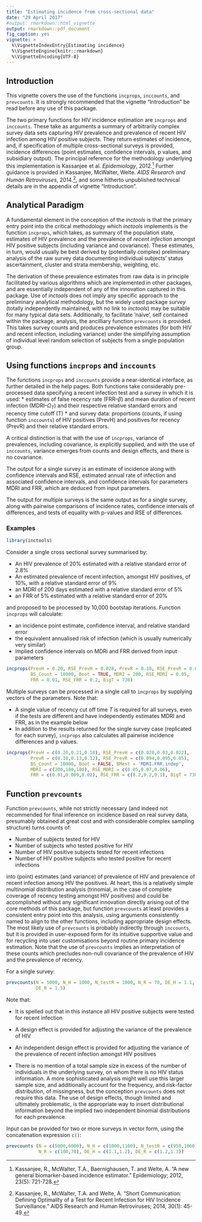 ```yaml
---
title: "Estimating incidence from cross-sectional data"
date: "29 April 2017"
#output: rmarkdown::html_vignette
output: rmarkdown::pdf_document
fig_caption: yes
vignette: >
  %\VignetteIndexEntry{Estimating incidence}
  %\VignetteEngine{knitr::rmarkdown}
  %\VignetteEncoding{UTF-8}
---
```


## Introduction

This vignette covers the use of the functions `incprops`, `inccounts`, and `prevcounts`. It is strongly recommended that the vignette "Introduction" be read before any use of this package.

The two primary functions for HIV incidence estimation are `incprops` and `inccounts`. These take as arguments a summary of arbitrarily complex survey data sets capturing HIV prevalence and prevalence of recent HIV infection among HIV positive subjects. They return estimates of incidence, and, if specification of multiple cross-sectional surveys is provided, incidence differences (point estimates, confidence intervals, p values, and subsidiary output). The principal reference for the methodology underlying this implementation is Kassanjee et al. *Epidemiology*, 2012.[^1] Further guidance is provided in Kassanjee, McWalter, Welte. *AIDS Research and Human Retroviruses*, 2014.[^2], and some hitherto unpublished technical details are in the appendix of vignette "Introduction".

## Analytical Paradigm

A fundamental element in the conception of the *inctools* is that the primary entry point into the critical methodology which *inctools* implements is the function  `incprops`, which takes, as summary of the population state, estimates of HIV prevalence and the prevalence of *recent infection* amongst HIV positive subjects (including variance and covariance). These estimates, in turn, would usually be best derived by (potentially complex) preliminary analysis of the raw survey data documenting individual subjects' status ascertainment, cluster and strata membership, weighting, etc.

The derivation of these prevalence estimates from raw data is in principle facilitated by various algorithms which are implemented in other packages, and are essentially independent of any of the innovation captured in this package. Use of *inctools* does not imply any specific approach to the preliminary analytical methodology, but the widely used package *survey* (totally independently maintained, with no link to *inctools*) may be suitable for many typical data sets. Additionally, to facilitate 'naive', self contained within the package, analysis, the ancilliary function `prevcounts` is provided. This takes survey counts and produces prevalence estimates (for both HIV and recent infection, including variance) under the simplifying assumption of individual level random selection of subjects from a single population group.


## Using functions `incprops` and `inccounts`

The functions `incprops` and `inccounts` provide a near-identical interface, as further detailed in the help pages. Both functions take considerably pre-processed data specifying a recent infection test and a survey in which it is used:
* estimates of false recency rate (FRR--$\beta$) and mean duration of recent infection (MDRI--$\Omega_T$) and their respective relative standard errors and recency time cutoff (T)
*  and survey data: proportions (counts, if using function `inccounts`) of HIV positives (PrevH) and positives for recency (PrevR) and their relative standard errors.

A critical distinction is that with the use of `incprops`, variance of prevalences, including covariance, is explicitly supplied, and with the use of `inccounts`, variance emerges from counts and design effects, and there is no covariance.  

The output for a single survey is an estimate of incidence along with confidence intervals and RSE, estimated annual rate of infection and associated confidence intervals, and confidence intervals for parameters MDRI and FRR, which are deduced from input parameters.

The output for multiple surveys is the same output as for a single survey, along with pairwise comparisons of incidence rates, confidence intervals of differences, and tests of equality with p-values and RSE of differences.


### Examples

```r
library(inctools)
```

Consider a single cross sectional survey summarised by:

* An HIV prevalence of 20% estimated with a relative standard error of 2.8%
* An estimated prevalence of recent infection, amongst HIV positives, of 10%, with a relative standard error of 9%
* an MDRI of 200 days estimated with a relative standard error of 5%
* an FRR of 5% estimated with a relative standard error of 20%

and proposed to be processed by 10,000 bootstap iterations. Function `incprops` will calculate:

* an incidence point estimate, confidence interval, and relative standard error
* the equivalent annualised risk of infection (which is usually numerically very similar)
* implied confidence intervals on MDRi and FRR derived from input parameters

```r
incprops(PrevH = 0.20, RSE_PrevH = 0.028, PrevR = 0.10, RSE_PrevR = 0.09,
         BS_Count = 10000, Boot = TRUE, MDRI = 200, RSE_MDRI = 0.05,
         FRR = 0.01, RSE_FRR = 0.2, BigT = 730)
```

Multiple surveys can be processed in a single call to `incprops` by supplying vectors of the parameters. Note that:

* A single value of recency cut off time $T$ is required for all surveys, even if the tests are different and have independently estimates MDRI and FRR, as in the example below
* In addition to the results returned for the single survey case (replicated for each survey), `incprops` also calculates all pairwise incidence differences and p values.


```r
incprops(PrevH = c(0.20,0.21,0.18), RSE_PrevH = c(0.028,0.03,0.022),
         PrevR = c(0.10,0.13,0.12), RSE_PrevR = c(0.094,0.095,0.05),
         BS_Count = 10000, Boot = FALSE, BMest = 'MDRI.FRR.indep',
         MDRI = c(200,180,180), RSE_MDRI = c(0.05,0.07,0.06),
         FRR = c(0.01,0.009,0.02), RSE_FRR = c(0.2,0.2,0.1), BigT = 730)
```



## Function `prevcounts`

Function `prevcounts`, while not strictly necessary (and indeed not recommended for final inference on incidence based on real survey data, presumably obtained at great cost and with considerable complex sampling structure) turns counts of:

* Number of subjects tested for HIV
* Number of subjects who tested positive for HIV
* Number of HIV positive subjects tested for recent infections
* Number of HIV positive subjects who tested positive for recent infections

into (point) estimates (and variance) of prevalence of HIV and prevalence of recent infection among HIV the positives. At heart, this is a relatively simple multinomial distribution analysis (trinomial, in the case of complete coverage of recency testing amongst HIV positives) and could be accomplished without any significant innovation directly arising out of the core methods of this package, but function `prevcounts` at least provides a consistent entry point into this analysis, using arguments consistently named to align to the other functions, including appropriate design effects. The most likely use of `prevcounts` is probably indirectly through `inccounts`, but it is provided in user-exposed form for its intuitive supportive value and for recycling into user customisations beyond routine primary incidence estimation. Note that the use of `prevcounts` implies an interpretation of these counts which precludes non-null covariance of the prevalence of HIV and the prevalence of recency.

For a single survey:

```r
prevcounts(N = 5000, N_H = 1000, N_testR = 1000, N_R = 70, DE_H = 1.1,
           DE_R = 1.5)
```

Note that:

* It is spelled out that in this instance all HIV positive subjects were tested for recent infection

* A design effect is provided for adjusting the variance of the prevalence of HIV

* An independent design effect is provided for adjusting the variance of the prevalence of recent infection amongst HIV positives

* There is no mention of a total sample size in excess of the number of individuals in the underlying survey, on whom there is no HIV status information. A more sophisticated analysis might well use this larger sample size, and additionally account for the frequency, and risk-factor distribution, of missingness, but the conception `prevcounts` does not require this data. The use of design effects, though limited and ultimately problematic, is the appropriate way to insert distributional information beyond the implied two independent binomial distributions for each prevalence.


Input can be provided for two or more surveys in vector form, using the concatenation expression `c()`:

```r
prevcounts (N = c(5000,6000), N_H = c(1000,1100), N_testR = c(950,1060),
            N_R = c(100,70), DE_H = c(1.1,1.2), DE_R = c(1.2,1.3))
```




[^1]: Kassanjee, R., McWalter, T.A., Baernighausen, T. and Welte, A. "A new general biomarker-based incidence estimator." Epidemiology; 2012, 23(5): 721-728.

[^2]: Kassanjee, R., McWalter, T.A. and Welte, A. "Short Communication:
Defining Optimality of a Test for Recent Infection for HIV Incidence Surveillance." AIDS Research and Human Retroviruses; 2014, 30(1): 45-49.
